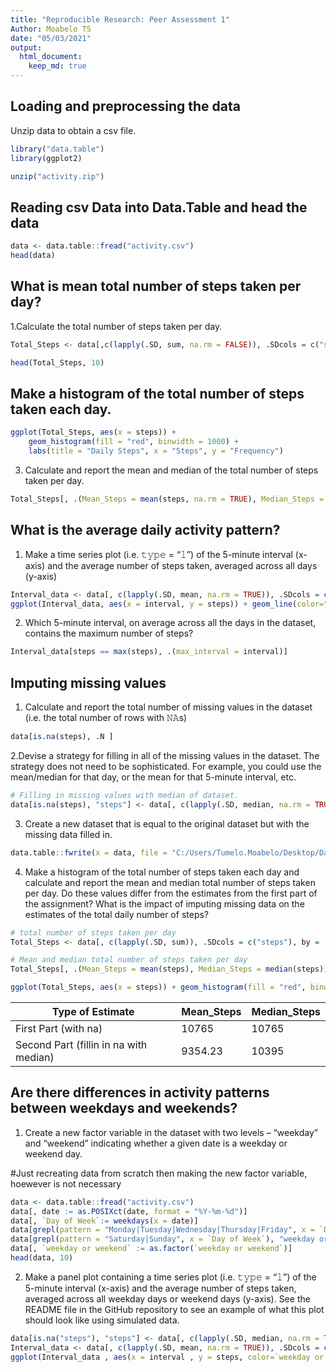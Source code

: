 ```yaml
---
title: "Reproducible Research: Peer Assessment 1"
Author: Moabelo TS
date: "05/03/2021"
output: 
  html_document:
    keep_md: true
---
```



## Loading and preprocessing the data
Unzip data to obtain a csv file.

```r
library("data.table")
library(ggplot2)

unzip("activity.zip")
```

## Reading csv Data into Data.Table and head the data
```r
data <- data.table::fread("activity.csv")
head(data)
```

## What is mean total number of steps taken per day?
1.Calculate the total number of steps taken per day.

```r
Total_Steps <- data[,c(lapply(.SD, sum, na.rm = FALSE)), .SDcols = c("steps"), by = .(date)] 

head(Total_Steps, 10)
```
## Make a histogram of the total number of steps taken each day.

```r
ggplot(Total_Steps, aes(x = steps)) +
    geom_histogram(fill = "red", binwidth = 1000) +
    labs(title = "Daily Steps", x = "Steps", y = "Frequency")
```


3. Calculate and report the mean and median of the total number of steps taken per day.

```r
Total_Steps[, .(Mean_Steps = mean(steps, na.rm = TRUE), Median_Steps = median(steps, na.rm = TRUE))]
```

## What is the average daily activity pattern?

1. Make a time series plot (i.e. 𝚝𝚢𝚙𝚎 = "𝚕") of the 5-minute interval (x-axis) and the average number of steps taken, averaged across all days (y-axis)

```r
Interval_data <- data[, c(lapply(.SD, mean, na.rm = TRUE)), .SDcols = c("steps"), by = .(interval)] 
ggplot(Interval_data, aes(x = interval, y = steps)) + geom_line(color="red", size=1) + labs(title = "Avg. Daily Steps", x = "Interval", y = "Avg. Steps per day")
```

2. Which 5-minute interval, on average across all the days in the dataset, contains the maximum number of steps?

```r
Interval_data[steps == max(steps), .(max_interval = interval)]
```






## Imputing missing values
1. Calculate and report the total number of missing values in the dataset (i.e. the total number of rows with 𝙽𝙰s)

```r
data[is.na(steps), .N ]
```

2.Devise a strategy for filling in all of the missing values in the dataset. The strategy does not need to be sophisticated. For example, you could use the mean/median for that day, or the mean for that 5-minute interval, etc.

```r
# Filling in missing values with median of dataset. 
data[is.na(steps), "steps"] <- data[, c(lapply(.SD, median, na.rm = TRUE)), .SDcols = c("steps")]
```

3. Create a new dataset that is equal to the original dataset but with the missing data filled in.

```r
data.table::fwrite(x = data, file = "C:/Users/Tumelo.Moabelo/Desktop/Data Science/Reproducible Research/Week2/Project1/tidydata.CSV", quote = FALSE)
```

4. Make a histogram of the total number of steps taken each day and calculate and report the mean and median total number of steps taken per day. Do these values differ from the estimates from the first part of the assignment? What is the impact of imputing missing data on the estimates of the total daily number of steps?

```r
# total number of steps taken per day
Total_Steps <- data[, c(lapply(.SD, sum)), .SDcols = c("steps"), by = .(date)]

# Mean and median total number of steps taken per day
Total_Steps[, .(Mean_Steps = mean(steps), Median_Steps = median(steps))]

ggplot(Total_Steps, aes(x = steps)) + geom_histogram(fill = "red", binwidth = 1000) + labs(title = "Daily Steps", x = "Steps", y = "Frequency")
```

Type of Estimate | Mean_Steps | Median_Steps
--- | --- | ---
First Part (with na) | 10765 | 10765
Second Part (fillin in na with median) | 9354.23 | 10395


## Are there differences in activity patterns between weekdays and weekends?
1. Create a new factor variable in the dataset with two levels – “weekday” and “weekend” indicating whether a given date is a weekday or weekend day.

#Just recreating data from scratch then making the new factor variable, hoewever is not necessary
```r
data <- data.table::fread("activity.csv")
data[, date := as.POSIXct(date, format = "%Y-%m-%d")]
data[, `Day of Week`:= weekdays(x = date)]
data[grepl(pattern = "Monday|Tuesday|Wednesday|Thursday|Friday", x = `Day of Week`), "weekday or weekend"] <- "weekday"
data[grepl(pattern = "Saturday|Sunday", x = `Day of Week`), "weekday or weekend"] <- "weekend"
data[, `weekday or weekend` := as.factor(`weekday or weekend`)]
head(data, 10)
```
2. Make a panel plot containing a time series plot (i.e. 𝚝𝚢𝚙𝚎 = "𝚕") of the 5-minute interval (x-axis) and the average number of steps taken, averaged across all weekday days or weekend days (y-axis). See the README file in the GitHub repository to see an example of what this plot should look like using simulated data.

```r
data[is.na("steps"), "steps"] <- data[, c(lapply(.SD, median, na.rm = TRUE)), .SDcols = c("steps")]
Interval_data <- data[, c(lapply(.SD, mean, na.rm = TRUE)), .SDcols = c("steps"), by = .(interval, `weekday or weekend`)] 
ggplot(Interval_data , aes(x = interval , y = steps, color=`weekday or weekend`)) + geom_line() + labs(title = "Avg. Daily Steps by Weektype", x = "Interval", y = "No. of Steps") + facet_wrap(~`weekday or weekend` , ncol = 1, nrow=2)
```





